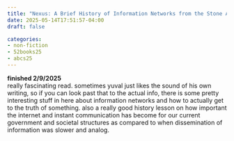 ```yaml
---
title: "Nexus: A Brief History of Information Networks from the Stone Age to AI / Yuval Noah Harari"
date: 2025-05-14T17:51:57-04:00
draft: false

categories:
- non-fiction
- 52books25
- abcs25
---
```

**finished 2/9/2025** \
really fascinating read. sometimes yuval just likes the sound of his own writing, so if you can look past that to the actual info, there is some pretty interesting stuff in here about information networks and how to actually get to the truth of something. also a really good history lesson on how important the internet and instant communication has become for our current government and societal structures as compared to when dissemination of information was slower and analog. 